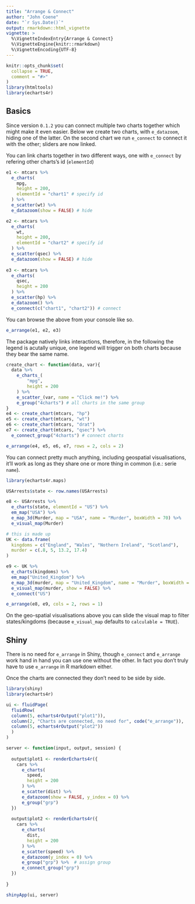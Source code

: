 ```yaml
---
title: "Arrange & Connect"
author: "John Coene"
date: "`r Sys.Date()`"
output: rmarkdown::html_vignette
vignette: >
  %\VignetteIndexEntry{Arrange & Connect}
  %\VignetteEngine{knitr::rmarkdown}
  %\VignetteEncoding{UTF-8}
---
```


```r
knitr::opts_chunk$set(
  collapse = TRUE,
  comment = "#>"
)
library(htmltools)
library(echarts4r)
```

## Basics

Since version `0.1.2` you can connect multiple two charts together which might make it even easier. Below we create two charts, with `e_datazoom`, hiding one of the latter. On the second chart we run `e_connect` to connect it with the other; sliders are now linked.

You can link charts together in two different ways, one with `e_connect` by refering other charts's id (`elementId`)

```r
e1 <- mtcars %>% 
  e_charts(
    mpg,
    height = 200,
    elementId = "chart1" # specify id
  ) %>% 
  e_scatter(wt) %>% 
  e_datazoom(show = FALSE) # hide

e2 <- mtcars %>% 
  e_charts(
    wt,
    height = 200,
    elementId = "chart2" # specify id
  ) %>% 
  e_scatter(qsec) %>% 
  e_datazoom(show = FALSE) # hide
  
e3 <- mtcars %>% 
  e_charts(
    qsec,
    height = 200
  ) %>% 
  e_scatter(hp) %>% 
  e_datazoom() %>% 
  e_connect(c("chart1", "chart2")) # connect
```

You can browse the above from your console like so.

```r
e_arrange(e1, e2, e3)
```

The package natively links interactions, therefore, in the following the legend is acutally unique, one legend will trigger on both charts because they bear the same name.

```r
create_chart <- function(data, var){
  data %>% 
    e_charts_(
        "mpg",
        height = 200
    ) %>% 
    e_scatter_(var, name = "Click me!") %>% 
    e_group("4charts") # all charts in the same group
}
e4 <- create_chart(mtcars, "hp")
e5 <- create_chart(mtcars, "wt")
e6 <- create_chart(mtcars, "drat")
e7 <- create_chart(mtcars, "qsec") %>% 
  e_connect_group("4charts") # connect charts

e_arrange(e4, e5, e6, e7, rows = 2, cols = 2)
```

You can connect pretty much anything, including geospatial visualisations, it'll work as long as they share one or more thing in common (i.e.: serie `name`).

```r
library(echarts4r.maps)

USArrests$state <- row.names(USArrests)

e8 <- USArrests %>% 
  e_charts(state, elementId = "US") %>%
  em_map("USA") %>% 
  e_map_3d(Murder, map = "USA", name = "Murder", boxWidth = 70) %>% 
  e_visual_map(Murder)

# this is made up
UK <- data.frame(
  kingdoms = c("England", "Wales", "Nothern Ireland", "Scotland"),
  murder = c(.8, 5, 13.2, 17.4)
)

e9 <- UK %>% 
  e_charts(kingdoms) %>%
  em_map("United_Kingdom") %>% 
  e_map_3d(murder, map = "United_Kingdom", name = "Murder", boxWidth = 50) %>% 
  e_visual_map(murder, show = FALSE) %>% 
  e_connect("US")

e_arrange(e8, e9, cols = 2, rows = 1)
```

On the geo-spatial visualisations above you can slide the visual map to filter states/kingdoms (because `e_visual_map` defaults to `calculable = TRUE`).

## Shiny

There is no need for `e_arrange` in Shiny, though `e_connect` and `e_arrange` work hand in hand you can use one without the other. In fact you don't truly have to use `e_arrange` in R markdown either.

Once the charts are connected they don't need to be side by side.

```r
library(shiny)
library(echarts4r)

ui <- fluidPage(
  fluidRow(
  column(5, echarts4rOutput("plot1")),
  column(2, "Charts are connected, no need for", code("e_arrange")),
  column(5, echarts4rOutput("plot2"))
  )
)

server <- function(input, output, session) {
  
  output$plot1 <- renderEcharts4r({
    cars %>% 
      e_charts(
        speed,
        height = 200
      ) %>% 
      e_scatter(dist) %>% 
      e_datazoom(show = FALSE, y_index = 0) %>% 
      e_group("grp")
  })
  
  output$plot2 <- renderEcharts4r({
    cars %>% 
      e_charts(
        dist,
        height = 200
      ) %>% 
      e_scatter(speed) %>% 
      e_datazoom(y_index = 0) %>% 
      e_group("grp") %>%  # assign group
      e_connect_group("grp")
  })
  
}

shinyApp(ui, server)
```
